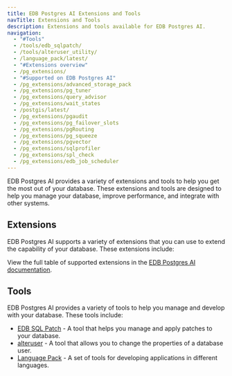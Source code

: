 ```yaml
---
title: EDB Postgres AI Extensions and Tools
navTitle: Extensions and Tools
description: Extensions and tools available for EDB Postgres AI.
navigation:
  - "#Tools"
  - /tools/edb_sqlpatch/
  - /tools/alteruser_utility/
  - /language_pack/latest/
  - "#Extensions overview" 
  - /pg_extensions/
  - "#Supported on EDB Postgres AI"
  - /pg_extensions/advanced_storage_pack
  - /pg_extensions/pg_tuner
  - /pg_extensions/query_advisor
  - /pg_extensions/wait_states
  - /postgis/latest/
  - /pg_extensions/pgaudit
  - /pg_extensions/pg_failover_slots
  - /pg_extensions/pgRouting
  - /pg_extensions/pg_squeeze
  - /pg_extensions/pgvector
  - /pg_extensions/sqlprofiler
  - /pg_extensions/spl_check
  - /pg_extensions/edb_job_scheduler
---
```


EDB Postgres AI provides a variety of extensions and tools to help you get the most out of your database. These extensions and tools are designed to help you manage your database, improve performance, and integrate with other systems.

## Extensions

EDB Postgres AI supports a variety of extensions that you can use to extend the capability of your database. These extensions include:

View the full table of supported extensions in the [EDB Postgres AI documentation](/pg_extensions/).

## Tools

EDB Postgres AI provides a variety of tools to help you manage and develop with your database. These tools include:

- [EDB SQL Patch](/tools/edb_sqlpatch/) - A tool that helps you manage and apply patches to your database.
- [alteruser](/tools/alteruser_utility) - A tool that allows you to change the properties of a database user.
- [Language Pack](/language_pack/latest/) - A set of tools for developing applications in different languages.


